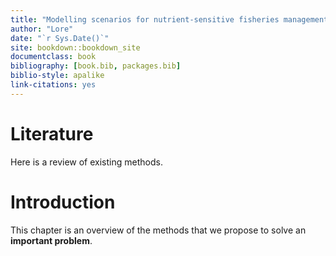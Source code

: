 ```yaml
---
title: "Modelling scenarios for nutrient-sensitive fisheries management"
author: "Lore"
date: "`r Sys.Date()`"
site: bookdown::bookdown_site
documentclass: book
bibliography: [book.bib, packages.bib]
biblio-style: apalike
link-citations: yes
---
```


<!--chapter:end:index.Rmd-->

# Literature

Here is a review of existing methods.

<!--chapter:end:02-literature.Rmd-->

# Introduction

This chapter is an overview of the methods that
we propose to solve an **important problem**.

<!--chapter:end:01-intro.Rmd-->

